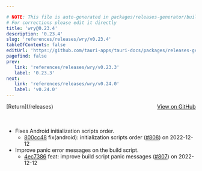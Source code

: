 ```yaml
---

# NOTE: This file is auto-generated in packages/releases-generator/build.ts
# For corrections please edit it directly
title: 'wry@0.23.4'
description: '0.23.4'
slug: 'references/releases/wry/v0.23.4'
tableOfContents: false
editUrl: 'https://github.com/tauri-apps/tauri-docs/packages/releases-generator/build.ts'
pagefind: false
prev:
   link: 'references/releases/wry/v0.23.3'
   label: '0.23.3'
next:
   link: 'references/releases/wry/v0.24.0'
   label: 'v0.24.0'
---
```


<div style="margin-bottom:3rem; display: flex; justify-content: space-between; align-items: center"><span>[Return](/releases)</span><span><a href="https://github.com/tauri-apps/wry/releases/tag/wry-v0.23.4">View on GitHub</a></span></div>

- Fixes Android initialization scripts order.
  - [800cc48](https://github.com/tauri-apps/wry/commit/800cc48b46ba9e5ce968efd5708aeb71b63832f9) fix(android): initialization scripts order ([#808](https://github.com/tauri-apps/wry/pull/808)) on 2022-12-12
- Improve panic error messages on the build script.
  - [4ec7386](https://github.com/tauri-apps/wry/commit/4ec7386740ab2edb3b56d72668841af3f329cefd) feat: improve build script panic messages ([#807](https://github.com/tauri-apps/wry/pull/807)) on 2022-12-12

